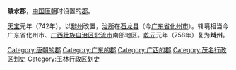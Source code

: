 '''陵水郡'''，[[中国|中国]][[唐朝|唐朝]]时设置的[[郡|郡]]。

[[天宝_(唐朝)|天宝]]元年（742年），以[[辩州|辩州]]改置，[[治所|治所]]在[[石龙县|石龙县]]（今[[广东省|广东省]][[化州市|化州市]]）。辖境相当今广东省化州市、[[广西壮族自治区|广西壮族自治区]][[北流市|北流市]]南部地区。[[乾元_(唐朝)|乾元]]元年（758年）复为'''辩州'''。 

{{唐朝行政区划小作品}}
{{DEFAULTSORT:L}}
[[Category:唐朝的郡|Category:唐朝的郡]]
[[Category:广东的郡|Category:广东的郡]]
[[Category:广西的郡|Category:广西的郡]]
[[Category:茂名行政区划史|Category:茂名行政区划史]]
[[Category:玉林行政区划史|Category:玉林行政区划史]]